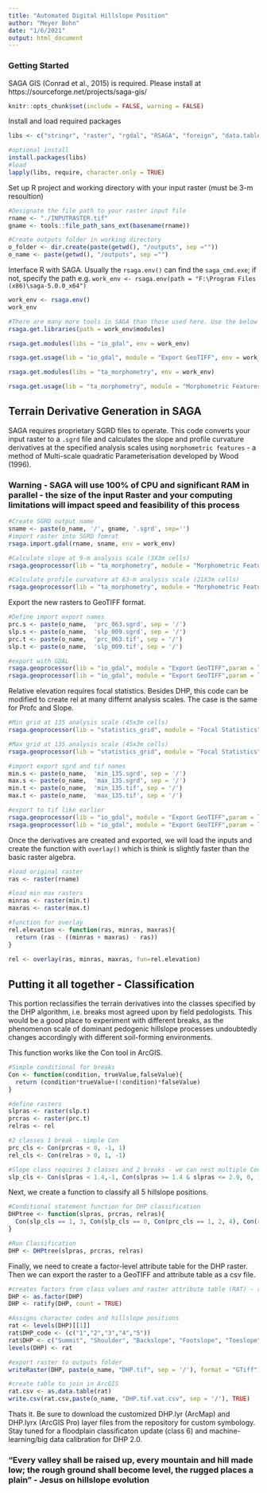 ```yaml
---
title: "Automated Digital Hillslope Position"
author: "Meyer Bohn"
date: "1/6/2021"
output: html_document
---
```

### Getting Started ###
SAGA GIS (Conrad et al., 2015) is required. Please install at https://sourceforge.net/projects/saga-gis/  
```r
knitr::opts_chunk$set(include = FALSE, warning = FALSE)
```

Install and load required packages  
```r
libs <- c("stringr", "raster", "rgdal", "RSAGA", "foreign", "data.table")

#optional install
install.packages(libs)
#load
lapply(libs, require, character.only = TRUE)
```

Set up R project and working directory with your input raster (must be 3-m resoultion)
```r
#Designate the file path to your raster input file
rname <- "./INPUTRASTER.tif"
gname <- tools::file_path_sans_ext(basename(rname))

#Create outputs folder in working directory
o_folder <- dir.create(paste(getwd(), "/outputs", sep =""))
o_name <- paste(getwd(), "/outputs", sep ="")
```
Interface R with SAGA. Usually the `rsaga.env()` can find the `saga_cmd.exe`; if not, specify the path e.g. `work_env <- rsaga.env(path = "F:\Program Files (x86)\saga-5.0.0_x64")` 
```r
work_env <- rsaga.env()
work_env

#There are many more tools in SAGA than those used here. Use the below functions to find inspect libraries, modules, and usage.
rsaga.get.libraries(path = work_env$modules)

rsaga.get.modules(libs = "io_gdal", env = work_env)

rsaga.get.usage(lib = "io_gdal", module = "Export GeoTIFF", env = work_env)

rsaga.get.modules(libs = "ta_morphometry", env = work_env)

rsaga.get.usage(lib = "ta_morphometry", module = "Morphometric Features", env = work_env)
```
## Terrain Derivative Generation in SAGA

SAGA requires proprietary SGRD files to operate. This code converts your input raster to a `.sgrd` file and calculates the slope and profile curvature derivatives at the specified analysis scales using `morphometric features` - a method of Multi-scale quadratic Parameterisation developed by Wood (1996).  

### Warning - SAGA will use 100% of CPU and significant RAM in parallel - the size of the input Raster and your computing limitations will impact speed and feasibility of this process  
```r
#Create SGRD output name
sname <- paste(o_name, '/', gname, '.sgrd', sep='')
#import raster into SGRD fomrat
rsaga.import.gdal(rname, sname, env = work_env)  

#Calculate slope at 9-m analysis scale (3X3m cells)
rsaga.geoprocessor(lib = "ta_morphometry", module = "Morphometric Features", param = list(DEM = sname, SLOPE = paste(o_name, 'slp_009.sgrd', sep = '/'), SIZE = 3))

#Calculate profile curvature at 63-m analysis scale (21X3m cells)
rsaga.geoprocessor(lib = "ta_morphometry", module = "Morphometric Features", param = list(DEM = sname, PROFC = paste(o_name, 'prc_063.sgrd', sep = '/'), SIZE = 21))

```
Export the new rasters to GeoTIFF format.  
```r
#Define import export names
prc.s <- paste(o_name,  'prc_063.sgrd', sep = '/')
slp.s <- paste(o_name,  'slp_009.sgrd', sep = '/')
prc.t <- paste(o_name,  'prc_063.tif', sep = '/')
slp.t <- paste(o_name,  'slp_009.tif', sep = '/')

#export with GDAL
rsaga.geoprocessor(lib = "io_gdal", module = "Export GeoTIFF",param = list(GRIDS = prc.s, FILE = prc.t))
rsaga.geoprocessor(lib = "io_gdal", module = "Export GeoTIFF",param = list(GRIDS = slp.s, FILE = slp.t))
```
Relative elevation requires focal statistics. Besides DHP, this code can be modified to create rel at many differnt analysis scales. The case is the same for Profc and Slope.  
```r
#Min grid at 135 analysis scale (45x3m cells)
rsaga.geoprocessor(lib = "statistics_grid", module = "Focal Statistics", param = list(GRID = sname, MIN = paste(o_name, 'min_135.sgrd', sep = '/'), KERNEL_TYPE= "Circle", KERNEL_RADIUS = 45))

#Max grid at 135 analysis scale (45x3m cells)
rsaga.geoprocessor(lib = "statistics_grid", module = "Focal Statistics", param = list(GRID = sname, MAX = paste(o_name, 'max_135.sgrd', sep = '/'), KERNEL_TYPE= "Circle", KERNEL_RADIUS = 45))

#import export sgrd and tif names
min.s <- paste(o_name,  'min_135.sgrd', sep = '/')
max.s <- paste(o_name,  'max_135.sgrd', sep = '/')
min.t <- paste(o_name,  'min_135.tif', sep = '/')
max.t <- paste(o_name,  'max_135.tif', sep = '/')

#export to tif like earlier
rsaga.geoprocessor(lib = "io_gdal", module = "Export GeoTIFF",param = list(GRIDS = min.s, FILE = min.t))
rsaga.geoprocessor(lib = "io_gdal", module = "Export GeoTIFF",param = list(GRIDS = max.s, FILE = max.t))
```
Once the derivatives are created and exported, we will load the inputs and create the function with `overlay()` which is think is slightly faster than the basic raster algebra.  

```r
#load original raster
ras <- raster(rname)

#load min max rasters
minras <- raster(min.t)
maxras <- raster(max.t)

#function for overlay
rel.elevation <- function(ras, minras, maxras){
  return (ras - ((minras + maxras) - ras))
}
          
rel <- overlay(ras, minras, maxras, fun=rel.elevation)
```
## Putting it all together - Classification
This portion reclassifies the terrain derivatives into the classes specified by the DHP algorithm, i.e. breaks most agreed upon by field pedologists. This would be a good place to experiment with different breaks, as the phenomenon scale of dominant pedogenic hillslope processes undoubtedly changes accordingly with different soil-forming environments.  

This function works like the Con tool in ArcGIS. 
```r
#Simple conditional for breaks
Con <- function(condition, trueValue,falseValue){
  return (condition*trueValue+(!condition)*falseValue)
}

#define rasters
slpras <- raster(slp.t)
prcras <- raster(prc.t)
relras <- rel

#2 classes 1 break - simple Con
prc_cls <- Con(prcras < 0, -1, 1)
rel_cls <- Con(relras > 0, 1, -1)

#Slope class requires 3 classes and 2 breaks - we can nest multiple Cons to achieve this
slp_cls <- Con(slpras < 1.4,-1, Con(slpras >= 1.4 & slpras <= 2.9, 0, 1))
```
Next, we create a function to classify all 5 hillslope positions.  

```r
#Conditional statement function for DHP classification
DHPtree <- function(slpras, prcras, relras){
  Con(slp_cls == 1, 3, Con(slp_cls == 0, Con(prc_cls == 1, 2, 4), Con(rel_cls ==1, 1, 5)))
}

#Run Classification
DHP <- DHPtree(slpras, prcras, relras)
```
Finally, we need to create a factor-level attribute table for the DHP raster. Then we can export the raster to a GeoTIFF and attribute table as a csv file. 
```r
#creates factors from class values and raster attribute table (RAT) - ratify
DHP <- as.factor(DHP)
DHP <- ratify(DHP, count = TRUE)

#Assigns character codes and hillslope positions
rat <- levels(DHP)[[1]]
rat$DHP_code <- (c("1","2","3","4","5"))
rat$DHP <- c("Summit", "Shoulder", "Backslope", "Footslope", "Toeslope")
levels(DHP) <- rat

#export raster to outputs folder
writeRaster(DHP, paste(o_name, "DHP.tif", sep = '/'), format = "GTiff")

#create table to join in ArcGIS
rat.csv <- as.data.table(rat)
write.csv(rat.csv,paste(o_name, "DHP.tif.vat.csv", sep = '/'), TRUE)
```
Thats it. Be sure to download the customized DHP.lyr (ArcMap) and DHP.lyrx (ArcGIS Pro) layer files from the repository for custom symbology. Stay tuned for a floodplain classificaton update (class 6) and machine-learning/big data calibration for DHP 2.0.

### "Every valley shall be raised up, every mountain and hill made low; the rough ground shall become level, the rugged places a plain" - Jesus on hillslope evolution
